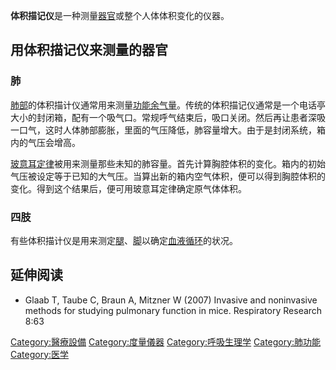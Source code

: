 {{medical}}
'''体积描记仪'''是一种测量[[器官|器官]]或整个人体体积变化的仪器。

==用体积描记仪来测量的器官==
===肺===
[[肺部|肺部]]的体积描计仪通常用来测量[[功能余气量|功能余气量]]。传统的体积描记仪通常是一个电话亭大小的封闭箱，配有一个吸气口。常规呼气结束后，吸口关闭。然后再让患者深吸一口气，这时人体肺部膨胀，里面的气压降低，肺容量增大。由于是封闭系统，箱内的气压会增高。

[[玻意耳－马略特定律|玻意耳定律]]被用来测量那些未知的肺容量。首先计算胸腔体积的变化。箱内的初始气压被设定等于已知的大气压。当算出新的箱内空气体积，便可以得到胸腔体积的变化。得到这个结果后，便可用玻意耳定律确定原气体体积。
===四肢===
有些体积描计仪是用来测定[[腿|腿]]、[[脚|脚]]以确定[[血液循环|血液循环]]的状况。

==延伸阅读==
*Glaab T, Taube C, Braun A, Mitzner W (2007) Invasive and noninvasive methods for studying pulmonary function in mice. Respiratory Research 8:63

[[Category:醫療設備|Category:醫療設備]]
[[Category:度量儀器|Category:度量儀器]]
[[Category:呼吸生理学|Category:呼吸生理学]]
[[Category:肺功能|Category:肺功能]]
[[Category:医学|Category:医学]]